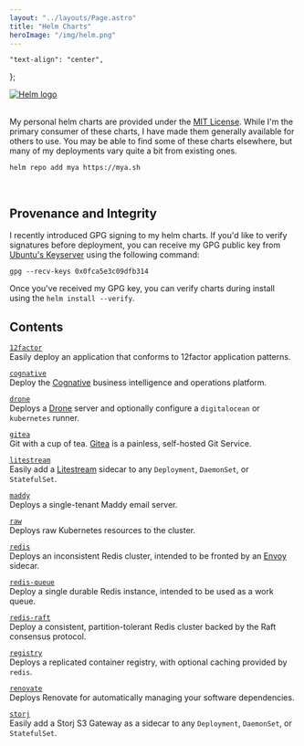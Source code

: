 ```yaml
---
layout: "../layouts/Page.astro"
title: "Helm Charts"
heroImage: "/img/helm.png"
---
```


    "text-align": "center",
};

<div style={helmProperties}>
    <a href="https://helm.sh">
        <img alt="Helm logo" src="/img/helm.png" />
    </a>
</div>
<br />

My personal helm charts are provided under the [MIT License][license]. While I'm the primary consumer of these charts, I
have made them generally available for others to use. You may be able to find some of these charts elsewhere, but many
of my deployments vary quite a bit from existing ones.

```shell
helm repo add mya https://mya.sh
```

[license]: https://github.com/mjpitz/mjpitz/tree/main/charts/LICENSE

<br />

## Provenance and Integrity

I recently introduced GPG signing to my helm charts. If you'd like to verify signatures before deployment, you can
receive my GPG public key from [Ubuntu's Keyserver][] using the following command:

```shell
gpg --recv-keys 0x0fca5e3c09dfb314
```

Once you've received my GPG key, you can verify charts during install using the `helm install --verify`.

[Ubuntu's Keyserver]: https://keyserver.ubuntu.com/pks/lookup?op=get&search=0xfd0f1e353074e15a4883bc630fca5e3c09dfb314

## Contents

[`12factor`](https://github.com/mjpitz/mjpitz/tree/main/charts/12factor)<br/>
Easily deploy an application that conforms to 12factor application patterns.

[`cognative`](https://github.com/mjpitz/mjpitz/tree/main/charts/cognative)<br/>
Deploy the [Cognative][] business intelligence and operations platform.

[`drone`](https://github.com/mjpitz/mjpitz/tree/main/charts/drone)<br/>
Deploys a [Drone][] server and optionally configure a `digitalocean` or `kubernetes` runner.

[`gitea`](https://github.com/mjpitz/mjpitz/tree/main/charts/gitea)<br/>
Git with a cup of tea. [Gitea][] is a painless, self-hosted Git Service.

[`litestream`](https://github.com/mjpitz/mjpitz/tree/main/charts/litestream)<br/>
Easily add a [Litestream][] sidecar to any `Deployment`, `DaemonSet`, or `StatefulSet`.

[`maddy`](https://github.com/mjpitz/mjpitz/tree/main/charts/maddy)<br/>
Deploys a single-tenant Maddy email server.

[`raw`](https://github.com/mjpitz/mjpitz/tree/main/charts/raw)<br/>
Deploys raw Kubernetes resources to the cluster.

[`redis`](https://github.com/mjpitz/mjpitz/tree/main/charts/redis)<br/>
Deploys an inconsistent Redis cluster, intended to be fronted by an [Envoy][] sidecar.

[`redis-queue`](https://github.com/mjpitz/mjpitz/tree/main/charts/redis-queue)<br/>
Deploy a single durable Redis instance, intended to be used as a work queue.

[`redis-raft`](https://github.com/mjpitz/mjpitz/tree/main/charts/redis-raft)<br/>
Deploy a consistent, partition-tolerant Redis cluster backed by the Raft consensus protocol.

[`registry`](https://github.com/mjpitz/mjpitz/tree/main/charts/registry)<br/>
Deploys a replicated container registry, with optional caching provided by `redis`.

[`renovate`](https://github.com/mjpitz/mjpitz/tree/main/charts/renovate)<br/>
Deploys Renovate for automatically managing your software dependencies.

[`storj`](https://github.com/mjpitz/mjpitz/tree/main/charts/storj)<br/>
Easily add a Storj S3 Gateway as a sidecar to any `Deployment`, `DaemonSet`, or `StatefulSet`.

<br />

[Cognative]: https://mjpitz.github.io/cognative
[Drone]: https://www.drone.io
[Gitea]: https://gitea.io
[Litestream]: https://litestream.io
[Envoy]: https://www.envoyproxy.io/docs/envoy/latest/intro/arch_overview/other_protocols/redis
